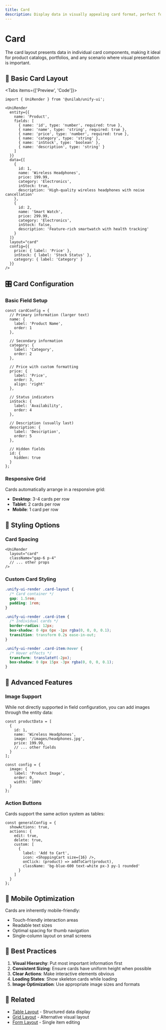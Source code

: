 ```yaml
---
title: Card
description: Display data in visually appealing card format, perfect for product catalogs and portfolios
---
```


# Card

The card layout presents data in individual card components, making it ideal for product catalogs, portfolios, and any scenario where visual presentation is important.

## 🎯 Basic Card Layout

<Tabs items={['Preview', 'Code']}>
<Tab value="Preview">
<UniRenderExample type="card" />
</Tab>
<Tab value="Code">
```tsx
import { UniRender } from '@unilab/unify-ui';

<UniRender
  entity={{
    name: 'Product',
    fields: [
      { name: 'id', type: 'number', required: true },
      { name: 'name', type: 'string', required: true },
      { name: 'price', type: 'number', required: true },
      { name: 'category', type: 'string' },
      { name: 'inStock', type: 'boolean' },
      { name: 'description', type: 'string' }
    ]
  }}
  data={[
    { 
      id: 1, 
      name: 'Wireless Headphones', 
      price: 199.99, 
      category: 'Electronics', 
      inStock: true, 
      description: 'High-quality wireless headphones with noise cancellation' 
    },
    { 
      id: 2, 
      name: 'Smart Watch', 
      price: 299.99, 
      category: 'Electronics', 
      inStock: false, 
      description: 'Feature-rich smartwatch with health tracking' 
    }
  ]}
  layout="card"
  config={{
    price: { label: 'Price' },
    inStock: { label: 'Stock Status' },
    category: { label: 'Category' }
  }}
/>
```
</Tab>
</Tabs>

## 🎛️ Card Configuration

### Basic Field Setup

```tsx
const cardConfig = {
  // Primary information (larger text)
  name: {
    label: 'Product Name',
    order: 1
  },
  
  // Secondary information
  category: {
    label: 'Category',
    order: 2
  },
  
  // Price with custom formatting
  price: {
    label: 'Price',
    order: 3,
    align: 'right'
  },
  
  // Status indicators
  inStock: {
    label: 'Availability',
    order: 4
  },
  
  // Description (usually last)
  description: {
    label: 'Description',
    order: 5
  },
  
  // Hidden fields
  id: {
    hidden: true
  }
};
```

### Responsive Grid

Cards automatically arrange in a responsive grid:
- **Desktop**: 3-4 cards per row
- **Tablet**: 2 cards per row  
- **Mobile**: 1 card per row

## 🎨 Styling Options

### Card Spacing

```tsx
<UniRender
  layout="card"
  className="gap-6 p-4"
  // ... other props
/>
```

### Custom Card Styling

```css
.unify-ui-render .card-layout {
  /* Card container */
  gap: 1.5rem;
  padding: 1rem;
}

.unify-ui-render .card-item {
  /* Individual cards */
  border-radius: 12px;
  box-shadow: 0 4px 6px -1px rgba(0, 0, 0, 0.1);
  transition: transform 0.2s ease-in-out;
}

.unify-ui-render .card-item:hover {
  /* Hover effects */
  transform: translateY(-2px);
  box-shadow: 0 8px 15px -3px rgba(0, 0, 0, 0.1);
}
```

## 🔧 Advanced Features

### Image Support

While not directly supported in field configuration, you can add images through the entity data:

```tsx
const productData = [
  {
    id: 1,
    name: 'Wireless Headphones',
    image: '/images/headphones.jpg',
    price: 199.99,
    // ... other fields
  }
];

const config = {
  image: {
    label: 'Product Image',
    order: 0,
    width: '100%'
  }
};
```

### Action Buttons

Cards support the same action system as tables:

```tsx
const generalConfig = {
  showActions: true,
  actions: {
    edit: true,
    delete: true,
    custom: [
      {
        label: 'Add to Cart',
        icon: <ShoppingCart size={16} />,
        onClick: (product) => addToCart(product),
        className: 'bg-blue-600 text-white px-3 py-1 rounded'
      }
    ]
  }
};
```

## 📱 Mobile Optimization

Cards are inherently mobile-friendly:
- Touch-friendly interaction areas
- Readable text sizes
- Optimal spacing for thumb navigation
- Single-column layout on small screens

## 🌟 Best Practices

1. **Visual Hierarchy**: Put most important information first
2. **Consistent Sizing**: Ensure cards have uniform height when possible
3. **Clear Actions**: Make interactive elements obvious
4. **Loading States**: Show skeleton cards while loading
5. **Image Optimization**: Use appropriate image sizes and formats

## 🔗 Related

- [Table Layout](/docs/unify-ui/components/layouts/table) - Structured data display
- [Grid Layout](/docs/unify-ui/components/layouts/grid) - Alternative visual layout
- [Form Layout](/docs/unify-ui/components/layouts/form) - Single item editing 